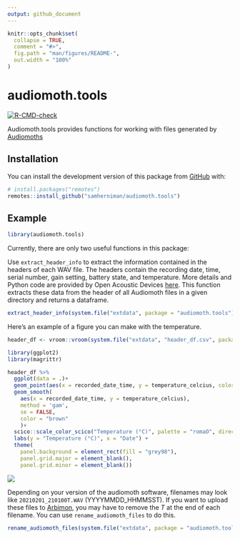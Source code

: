 ```yaml
---
output: github_document
---
```


<!-- README.md is generated from README.Rmd. Please edit that file -->

```r
knitr::opts_chunk$set(
  collapse = TRUE,
  comment = "#>",
  fig.path = "man/figures/README-",
  out.width = "100%"
)
```

# audiomoth.tools

<!-- badges: start -->

[![R-CMD-check](https://github.com/samherniman/audiomoth.tools/workflows/R-CMD-check/badge.svg)](https://github.com/samherniman/audiomoth.tools/actions)
<!-- badges: end -->

Audiomoth.tools provides functions for working with files generated by [Audiomoths](https://www.openacousticdevices.info/audiomoth)

## Installation

You can install the development version of this package from [GitHub](https://github.com/) with:

``` r
# install.packages("remotes")
remotes::install_github("samherniman/audiomoth.tools")
```

## Example

```r
library(audiomoth.tools)
```

Currently, there are only two useful functions in this package:

Use `extract_header_info` to extract the information contained in the headers of each WAV file. The headers contain the recording date, time, serial number, gain setting, battery state, and temperature. More details and Python code are provided by Open Acoustic Devices [here](https://github.com/OpenAcousticDevices/Application-Notes/blob/master/AudioMoth_Temperature_Measurements.pdf). This function extracts these data from the header of all Audiomoth files in a given directory and returns a dataframe.

```r
extract_header_info(system.file("extdata", package = "audiomoth.tools"), recursive = FALSE)
```

Here's an example of a figure you can make with the temperature.

```r
header_df <- vroom::vroom(system.file("extdata", "header_df.csv", package = "audiomoth.tools"))

library(ggplot2)
library(magrittr)

header_df %>%
  ggplot(data = .)+
  geom_point(aes(x = recorded_date_time, y = temperature_celcius, color = temperature_celcius))+
  geom_smooth(
    aes(x = recorded_date_time, y = temperature_celcius),
    method = 'gam',
    se = FALSE,
    color = "brown"
    )+
  scico::scale_color_scico("Temperature (°C)", palette = "romaO", direction = -1) +
  labs(y = "Temperature (°C)", x = "Date") +
  theme(
    panel.background = element_rect(fill = "grey98"),
    panel.grid.major = element_blank(),
    panel.grid.minor = element_blank())
```

![](man/figures/README-graph-temp-2.png)

Depending on your version of the audiomoth software, filenames may look like `20210201_210100T.WAV` (YYYYMMDD_HHMMSST). If you want to upload these files to [Arbimon](https://arbimon.rfcx.org/), you may have to remove the *T* at the end of each filename. You can use `rename_audiomoth_files` to do this.

```r
rename_audiomoth_files(system.file("extdata", package = "audiomoth.tools"))
```
